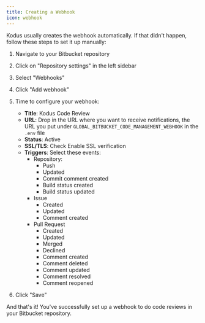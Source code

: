 ```yaml
---
title: Creating a Webhook
icon: webhook
---
```


Kodus usually creates the webhook automatically. If that didn't happen, follow these steps to set it up manually:

1. Navigate to your Bitbucket repository
2. Click on "Repository settings" in the left sidebar
3. Select "Webhooks"
4. Click "Add webhook"
5. Time to configure your webhook:

   - **Title**: Kodus Code Review
   - **URL**: Drop in the URL where you want to receive notifications, the URL you put under `GLOBAL_BITBUCKET_CODE_MANAGEMENT_WEBHOOK` in the `.env` file
   - **Status**: Active
   - **SSL/TLS**: Check Enable SSL verification
   - **Triggers**: Select these events:
        - Repository:
            - Push
            - Updated
            - Commit comment created
            - Build status created
            - Build status updated
        - Issue
            - Created
            - Updated
            - Comment created
        - Pull Request
            - Created
            - Updated
            - Merged
            - Declined
            - Comment created
            - Comment deleted
            - Comment updated
            - Comment resolved
            - Comment reopened

6. Click "Save"

And that's it! You've successfully set up a webhook to do code reviews in your Bitbucket repository.
